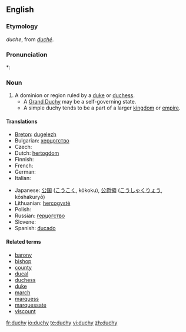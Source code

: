 ==English==

===Etymology===
{{etyl|enm}} ''duche'', from {{etyl|xno}} ''[[duché]]''.

===Pronunciation===
*: {{rhymes|ʌtʃi}}

===Noun===
{{wikipedia}}
{{en-noun|duchies}}

# A dominion or region ruled by a [[duke]] or [[duchess]].
#* A [[Grand Duchy]] may be a self-governing state.
#* A simple duchy tends to be a part of a larger [[kingdom]] or [[empire]].

====Translations====
{{top}}
* [[Breton]]: [[dugelezh]] {{f}}
* Bulgarian: [[херцогство]] {{n}}
* Czech: {{t-|cs|vévodství|n}}
* Dutch: [[hertogdom]] {{n}}
* Finnish: {{t-|fi|herttuakunta}}
* French: {{t+|fr|duché|m}}
* German: {{t-|de|Herzogtum|n}}
* Italian: {{t+|it|ducato|m}}
{{mid}}
* Japanese: [[公国]] ([[こうこく]], kōkoku), [[公爵領]] ([[こうしゃくりょう]], kōshakuryō)
* Lithuanian: [[hercogystė]] {{f}}
* Polish: {{t-|pl|księstwo|n}}
* Russian: [[герцогство]]
* Slovene: {{t-|sl|vojvodina|f}}
* Spanish: [[ducado]] {{m}}
{{bottom}}

====Related terms====
* [[barony]]
* [[bishop]]
* [[county]]
* [[ducal]]
* [[duchess]]
* [[duke]]
* [[march]]
* [[marquess]]
* [[marquessate]]
* [[viscount]]

[[fr:duchy]]
[[io:duchy]]
[[te:duchy]]
[[vi:duchy]]
[[zh:duchy]]